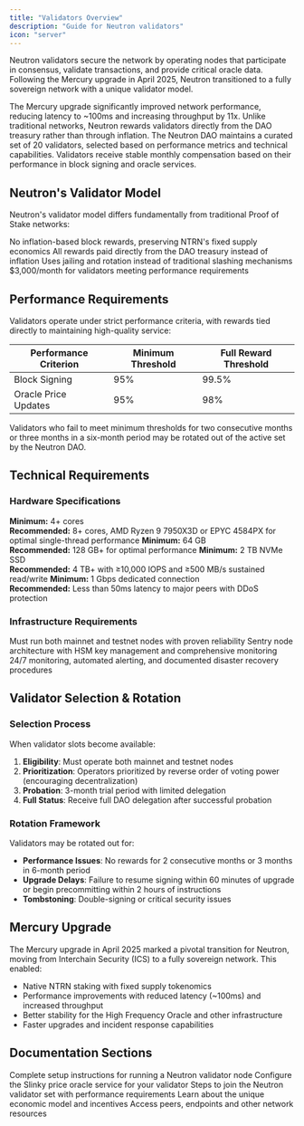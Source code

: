 ```yaml
---
title: "Validators Overview"
description: "Guide for Neutron validators"
icon: "server"
---
```


Neutron validators secure the network by operating nodes that participate in consensus, validate transactions, and provide critical oracle data. Following the Mercury upgrade in April 2025, Neutron transitioned to a fully sovereign network with a unique validator model.

<CardGroup cols={2}>
  <Card title="High Performance" icon="bolt" iconType="duotone">
    The Mercury upgrade significantly improved network performance, reducing latency to ~100ms and increasing throughput by 11x.
  </Card>
  <Card title="DAO-Driven Rewards" icon="money-bill-trend-up" iconType="duotone">
    Unlike traditional networks, Neutron rewards validators directly from the DAO treasury rather than through inflation.
  </Card>
  <Card title="DAO-Curated Validator Set" icon="users-gear" iconType="duotone">
    The Neutron DAO maintains a curated set of 20 validators, selected based on performance metrics and technical capabilities.
  </Card>
  <Card title="Performance-Based Compensation" icon="chart-line" iconType="duotone">
    Validators receive stable monthly compensation based on their performance in block signing and oracle services.
  </Card>
</CardGroup>

## Neutron's Validator Model

Neutron's validator model differs fundamentally from traditional Proof of Stake networks:

<CardGroup cols={4}>
  <Card title="Fixed Supply" icon="coins">
    No inflation-based block rewards, preserving NTRN's fixed supply economics
  </Card>
  <Card title="DAO Treasury" icon="building-columns">
    All rewards paid directly from the DAO treasury instead of inflation
  </Card>
  <Card title="No Slashing" icon="shield-check">
    Uses jailing and rotation instead of traditional slashing mechanisms
  </Card>
  <Card title="Base Compensation" icon="money-bill">
    $3,000/month for validators meeting performance requirements
  </Card>
</CardGroup>

## Performance Requirements

Validators operate under strict performance criteria, with rewards tied directly to maintaining high-quality service:

| Performance Criterion | Minimum Threshold | Full Reward Threshold |
|-----------------------|-------------------|----------------------|
| Block Signing         | 95%               | 99.5%                |
| Oracle Price Updates  | 95%               | 98%                  |

Validators who fail to meet minimum thresholds for two consecutive months or three months in a six-month period may be rotated out of the active set by the Neutron DAO.

## Technical Requirements

### Hardware Specifications

<CardGroup cols={2}>
  <Card title="CPU" icon="microchip" iconType="duotone">
    <strong>Minimum:</strong> 4+ cores<br />
    <strong>Recommended:</strong> 8+ cores, AMD Ryzen 9 7950X3D or EPYC 4584PX for optimal single-thread performance
  </Card>
  <Card title="RAM" icon="memory" iconType="duotone">
    <strong>Minimum:</strong> 64 GB<br />
    <strong>Recommended:</strong> 128 GB+ for optimal performance
  </Card>
  <Card title="Storage" icon="hard-drive" iconType="duotone">
    <strong>Minimum:</strong> 2 TB NVMe SSD<br />
    <strong>Recommended:</strong> 4 TB+ with ≥10,000 IOPS and ≥500 MB/s sustained read/write
  </Card>
  <Card title="Network" icon="network-wired" iconType="duotone">
    <strong>Minimum:</strong> 1 Gbps dedicated connection<br />
    <strong>Recommended:</strong> Less than 50ms latency to major peers with DDoS protection
  </Card>
</CardGroup>

### Infrastructure Requirements

<CardGroup cols={3}>
  <Card title="Dual Network Operation" icon="network-wired">
    Must run both mainnet and testnet nodes with proven reliability
  </Card>
  <Card title="Security Architecture" icon="shield-halved">
    Sentry node architecture with HSM key management and comprehensive monitoring
  </Card>
  <Card title="Operational Excellence" icon="gear">
    24/7 monitoring, automated alerting, and documented disaster recovery procedures
  </Card>
</CardGroup>

## Validator Selection & Rotation

### Selection Process

When validator slots become available:

1. **Eligibility**: Must operate both mainnet and testnet nodes
2. **Prioritization**: Operators prioritized by reverse order of voting power (encouraging decentralization)
3. **Probation**: 3-month trial period with limited delegation
4. **Full Status**: Receive full DAO delegation after successful probation

### Rotation Framework

Validators may be rotated out for:

- **Performance Issues**: No rewards for 2 consecutive months or 3 months in 6-month period
- **Upgrade Delays**: Failure to resume signing within 60 minutes of upgrade or begin precommitting within 2 hours of instructions
- **Tombstoning**: Double-signing or critical security issues

## Mercury Upgrade

The Mercury upgrade in April 2025 marked a pivotal transition for Neutron, moving from Interchain Security (ICS) to a fully sovereign network. This enabled:

- Native NTRN staking with fixed supply tokenomics
- Performance improvements with reduced latency (~100ms) and increased throughput
- Better stability for the High Frequency Oracle and other infrastructure
- Faster upgrades and incident response capabilities

## Documentation Sections

<CardGroup cols={3}>
  <Card title="Running a Node" icon="server" href="/validators/running-a-node">
    Complete setup instructions for running a Neutron validator node
  </Card>
  <Card title="Oracle Setup" icon="chart-line" href="/validators/oracle-setup">
    Configure the Slinky price oracle service for your validator
  </Card>
  <Card title="Becoming a Validator" icon="user-plus" href="/validators/becoming-a-validator">
    Steps to join the Neutron validator set with performance requirements
  </Card>
  <Card title="Validator Economics" icon="coins" href="/validators/economics/validator-incentives">
    Learn about the unique economic model and incentives
  </Card>
  <Card title="Network Resources" icon="network-wired" href="/resources/peers">
    Access peers, endpoints and other network resources
  </Card>
</CardGroup> 